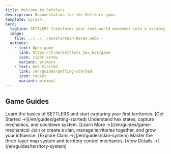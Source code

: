 ```yaml
---
title: Welcome to Settlers 
description: Documentation for the Settlers game.
template: splash
hero:
  tagline: SETTLERS transforms your real-world movement into a strategic territory control game. Capture hexagonal territories by visiting locations, join clans, and compete for influence on the global map - all through Telegram.
  image:
    file: ../../../assets/main-hexes.webp
  actions:
    - text: Open game
      link: https://t.me/settlers_hex_bot/game
      icon: right-arrow
      variant: primary
    - text: Get Started
      link: /en/guides/getting-started
      icon: rocket
      variant: minimal
---
```



## Game Guides

<CardGrid>
	<Card title="Getting Started" icon="rocket">
		Learn the basics of SETTLERS and start capturing your first territories.
		[Get Started →](/en/guides/getting-started)
	</Card>
	<Card title="Game Mechanics" icon="open-book">
		Understand hex states, capture mechanics, and cooldown system.
		[Learn More →](/en/guides/game-mechanics)
	</Card>
	<Card title="Clan System" icon="comment">
		Join or create a clan, manage territories together, and grow your influence.
		[Explore Clans →](/en/guides/clan-system)
	</Card>
	<Card title="Territory System" icon="list-format">
		Master the three-layer map system and territory control mechanics.
		[View Details →](/en/guides/territory-system)
	</Card>
</CardGrid> 